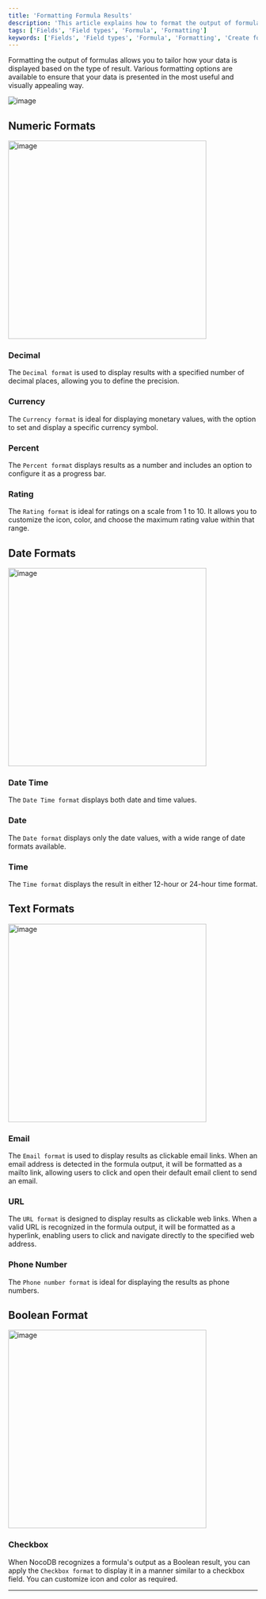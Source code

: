 ```yaml
---
title: 'Formatting Formula Results'
description: 'This article explains how to format the output of formulas in NocoDB, covering various formatting options based on the result type.'
tags: ['Fields', 'Field types', 'Formula', 'Formatting']
keywords: ['Fields', 'Field types', 'Formula', 'Formatting', 'Create formula field', 'Formatting options']
---
```


Formatting the output of formulas allows you to tailor how your data is displayed based on the type of result. Various formatting options are available to ensure that your data is presented in the most useful and visually appealing way.

![image](/img/v2/fields/types/formula-format.png)


## Numeric Formats

<img src="/img/v2/fields/numeric-format.png" alt="image" width="400"/>

### Decimal
The `Decimal format` is used to display results with a specified number of decimal places, allowing you to define the precision.

### Currency
The `Currency format` is ideal for displaying monetary values, with the option to set and display a specific currency symbol.

### Percent
The `Percent format` displays results as a number and includes an option to configure it as a progress bar.

### Rating
The `Rating format` is ideal for ratings on a scale from 1 to 10. It allows you to customize the icon, color, and choose the maximum rating value within that range.



## Date Formats

<img src="/img/v2/fields/date-format.png" alt="image" width="400"/>

### Date Time
The `Date Time format` displays both date and time values.

### Date
The `Date format` displays only the date values, with a wide range of date formats available.

### Time
The `Time format` displays the result in either 12-hour or 24-hour time format.


## Text Formats

<img src="/img/v2/fields/text-format.png" alt="image" width="400"/>

### Email
The `Email format` is used to display results as clickable email links. When an email address is detected in the formula output, it will be formatted as a mailto link, allowing users to click and open their default email client to send an email.

### URL
The `URL format` is designed to display results as clickable web links. When a valid URL is recognized in the formula output, it will be formatted as a hyperlink, enabling users to click and navigate directly to the specified web address.

### Phone Number
The `Phone number format` is ideal for displaying the results as phone numbers. 


## Boolean Format

<img src="/img/v2/fields/boolean-format.png" alt="image" width="400"/>

### Checkbox
When NocoDB recognizes a formula's output as a Boolean result, you can apply the `Checkbox format` to display it in a manner similar to a checkbox field. You can customize icon and color as required.

---


